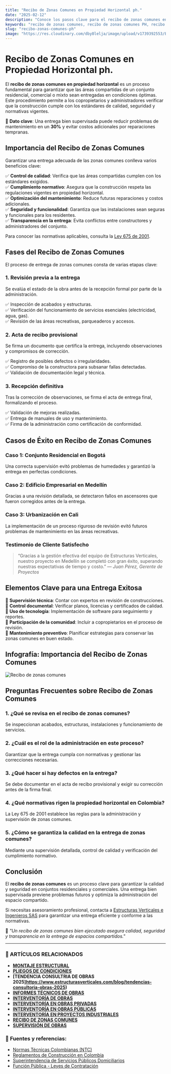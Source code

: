 ```yaml
---
title: "Recibo de Zonas Comunes en Propiedad Horizontal ph."
date: "2025-02-12"
description: "Conoce los pasos clave para el recibo de zonas comunes en propiedad horizontal. Asegura la calidad y el cumplimiento en la entrega de estas áreas vitales."
keywords: "recibo de zonas comunes, recibo de zonas comunes PH, recibo de zonas comunes en propiedad horizontal, entrega de zonas comunes, supervisión de obras, mantenimiento de espacios comunes, administración de propiedad horizontal, normativas PH, construcción, Bogotá, Ibagué, Girardot, Colombia"
slug: "recibo-zonas-comunes-ph"
image: "https://res.cloudinary.com/dby8lelja/image/upload/v1739392553/Estructuras%20Verticales%20e%20Ingenieros%20SAS/Imagenes%20Blog/Recibo_de_Zonas_Comunes_Ph_s5k00j.webp"
---
```


# Recibo de Zonas Comunes en Propiedad Horizontal ph. 

El **recibo de zonas comunes en propiedad horizontal** es un proceso fundamental para garantizar que las áreas compartidas de un conjunto residencial, comercial o mixto sean entregadas en condiciones óptimas. Este procedimiento permite a los copropietarios y administradores verificar que la construcción cumple con los estándares de calidad, seguridad y normativas vigentes.  

📌 **Dato clave**: Una entrega bien supervisada puede reducir problemas de mantenimiento en un **30%** y evitar costos adicionales por reparaciones tempranas.  

## Importancia del Recibo de Zonas Comunes  

Garantizar una entrega adecuada de las zonas comunes conlleva varios beneficios clave:  

✅ **Control de calidad**: Verifica que las áreas compartidas cumplen con los estándares exigidos.  
✅ **Cumplimiento normativo**: Asegura que la construcción respeta las regulaciones vigentes en propiedad horizontal.  
✅ **Optimización del mantenimiento**: Reduce futuras reparaciones y costos adicionales.  
✅ **Seguridad y funcionalidad**: Garantiza que las instalaciones sean seguras y funcionales para los residentes.  
✅ **Transparencia en la entrega**: Evita conflictos entre constructores y administradores del conjunto.  

Para conocer las normativas aplicables, consulta la [Ley 675 de 2001](https://www.funcionpublica.gov.co/eva/gestornormativo/norma.php?i=7445).  

## Fases del Recibo de Zonas Comunes  

El proceso de entrega de zonas comunes consta de varias etapas clave:  

### 1. Revisión previa a la entrega  
Se evalúa el estado de la obra antes de la recepción formal por parte de la administración.  

✅ Inspección de acabados y estructuras.  
✅ Verificación del funcionamiento de servicios esenciales (electricidad, agua, gas).  
✅ Revisión de las áreas recreativas, parqueaderos y accesos.  

### 2. Acta de recibo provisional  
Se firma un documento que certifica la entrega, incluyendo observaciones y compromisos de corrección.  

✅ Registro de posibles defectos o irregularidades.  
✅ Compromiso de la constructora para subsanar fallas detectadas.  
✅ Validación de documentación legal y técnica.  

### 3. Recepción definitiva  
Tras la corrección de observaciones, se firma el acta de entrega final, formalizando el proceso.  

✅ Validación de mejoras realizadas.  
✅ Entrega de manuales de uso y mantenimiento.  
✅ Firma de la administración como certificación de conformidad.  

## Casos de Éxito en Recibo de Zonas Comunes  

### Caso 1: Conjunto Residencial en Bogotá  
Una correcta supervisión evitó problemas de humedades y garantizó la entrega en perfectas condiciones.  

### Caso 2: Edificio Empresarial en Medellín  
Gracias a una revisión detallada, se detectaron fallos en ascensores que fueron corregidos antes de la entrega.  

### Caso 3: Urbanización en Cali  
La implementación de un proceso riguroso de revisión evitó futuros problemas de mantenimiento en las áreas recreativas.  

### Testimonio de Cliente Satisfecho
> “Gracias a la gestión efectiva del equipo de Estructuras Verticales, nuestro proyecto en Medellín se completó con gran éxito, superando nuestras expectativas de tiempo y costo.” — *Juan Pérez, Gerente de Proyectos*

## Elementos Clave para una Entrega Exitosa  

📌 **Supervisión técnica**: Contar con expertos en revisión de construcciones.  
📌 **Control documental**: Verificar planos, licencias y certificados de calidad.  
📌 **Uso de tecnología**: Implementación de software para seguimiento y reportes.  
📌 **Participación de la comunidad**: Incluir a copropietarios en el proceso de revisión.  
📌 **Mantenimiento preventivo**: Planificar estrategias para conservar las zonas comunes en buen estado. 

## Infografía: Importancia del Recibo de Zonas Comunes  

![Recibo de zonas comunes](https://res.cloudinary.com/dby8lelja/image/upload/v1739586936/Estructuras%20Verticales%20e%20Ingenieros%20SAS/Imagenes%20Blog/recibo_de_zonas_comunes_info_jcnant.jpg)  


## Preguntas Frecuentes sobre Recibo de Zonas Comunes  

### 1. ¿Qué se revisa en el recibo de zonas comunes?  
Se inspeccionan acabados, estructuras, instalaciones y funcionamiento de servicios.  

### 2. ¿Cuál es el rol de la administración en este proceso?  
Garantizar que la entrega cumpla con normativas y gestionar las correcciones necesarias.  

### 3. ¿Qué hacer si hay defectos en la entrega?  
Se debe documentar en el acta de recibo provisional y exigir su corrección antes de la firma final.  

### 4. ¿Qué normativas rigen la propiedad horizontal en Colombia?  
La Ley 675 de 2001 establece las reglas para la administración y supervisión de zonas comunes.  

### 5. ¿Cómo se garantiza la calidad en la entrega de zonas comunes?  
Mediante una supervisión detallada, control de calidad y verificación del cumplimiento normativo.  


## Conclusión  

El **recibo de zonas comunes** es un proceso clave para garantizar la calidad y seguridad en conjuntos residenciales y comerciales. Una entrega bien supervisada previene problemas futuros y optimiza la administración del espacio compartido.  

Si necesitas asesoramiento profesional, contacta a [Estructuras Verticales e Ingenieros SAS](https://www.estructurasverticales.com/) para garantizar una entrega eficiente y conforme a las normativas.  

📢 *"Un recibo de zonas comunes bien ejecutado asegura calidad, seguridad y transparencia en la entrega de espacios compartidos."*

---

### 📌 ARTÍCULOS RELACIONADOS

- **[MONTAJE ESTRUCTURAL](https://www.estructurasverticales.com/blog/montaje-estructural-construccion)**  
- **[PLIEGOS DE CONDICIONES](https://www.estructurasverticales.com/blog/elaboracion-pliegos-condiciones)**  
- **[TENDENCIA CONSULTRIA DE OBRAS 2025]https://www.estructurasverticales.com/blog/tendencias-consultoria-obras-2025)**  
- **[INFORMES TÉCNICOS DE OBRAS](https://www.estructurasverticales.com/blog/informes-tecnicos-obras)**  
- **[INTERVENTORÍA DE OBRAS](https://www.estructurasverticales.com/blog/interventoria-obras-colombia)**  
- **[INTERVENTORÍA EN OBRAS PRIVADAS](https://www.estructurasverticales.com/blog/interventoria-obras-privadas)**  
- **[INTERVENTORÍA EN OBRAS PÚBLICAS](https://www.estructurasverticales.com/blog/interventoria-obras-publicas)**  
- **[INTERVENTORÍA EN PROYECTOS INDUSTRIALES](https://www.estructurasverticales.com/blog/interventoria-proyectos-industriales)**  
- **[RECIBO DE ZONAS COMUNES](https://www.estructurasverticales.com/blog/recibo-zonas-comunes-ph)**  
- **[SUPERVISIÓN DE OBRAS](https://www.estructurasverticales.com/blog/supervision-obras-construccion)**  

### 🔗 **Fuentes y referencias:**

- [Normas Técnicas Colombianas (NTC)](https://www.icontec.org/)  
- [Reglamentos de Construcción en Colombia](https://www.minvivienda.gov.co/)  
- [Superintendencia de Servicios Públicos Domiciliarios](https://www.superservicios.gov.co/)  
- [Función Pública - Leyes de Contratación](https://www.funcionpublica.gov.co/)  

